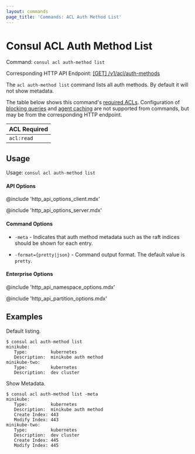 ```yaml
---
layout: commands
page_title: 'Commands: ACL Auth Method List'
---
```


# Consul ACL Auth Method List

Command: `consul acl auth-method list`

Corresponding HTTP API Endpoint: [\[GET\] /v1/acl/auth-methods](/api-docs/acl/auth-methods#list-auth-methods)

The `acl auth-method list` command lists all auth methods. By default it will not show metadata.

The table below shows this command's [required ACLs](/api#authentication). Configuration of
[blocking queries](/api-docs/features/blocking) and [agent caching](/api-docs/features/caching)
are not supported from commands, but may be from the corresponding HTTP endpoint.

| ACL Required |
| ------------ |
| `acl:read`   |

## Usage

Usage: `consul acl auth-method list`

#### API Options

@include 'http_api_options_client.mdx'

@include 'http_api_options_server.mdx'

#### Command Options

- `-meta` - Indicates that auth method metadata such as the raft indices should
  be shown for each entry.

- `-format={pretty|json}` - Command output format. The default value is `pretty`.

#### Enterprise Options

@include 'http_api_namespace_options.mdx'

@include 'http_api_partition_options.mdx'

## Examples

Default listing.

```shell-session
$ consul acl auth-method list
minikube:
   Type:         kubernetes
   Description:  minikube auth method
minikube-two:
   Type:         kubernetes
   Description:  dev cluster
```

Show Metadata.

```shell-session
$ consul acl auth-method list -meta
minikube:
   Type:         kubernetes
   Description:  minikube auth method
   Create Index: 443
   Modify Index: 443
minikube-two:
   Type:         kubernetes
   Description:  dev cluster
   Create Index: 445
   Modify Index: 445
```
